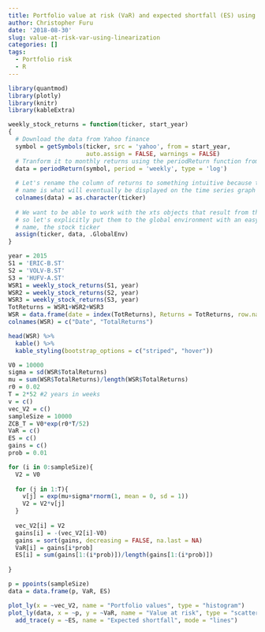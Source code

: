 ```yaml
---
title: Portfolio value at risk (VaR) and expected shortfall (ES) using linearization
author: Christopher Furu
date: '2018-08-30'
slug: value-at-risk-var-using-linearization
categories: []
tags:
  - Portfolio risk
  - R
---
```


```r
library(quantmod)
library(plotly)
library(knitr)
library(kableExtra)
```


```R
weekly_stock_returns = function(ticker, start_year) 
{
  # Download the data from Yahoo finance
  symbol = getSymbols(ticker, src = 'yahoo', from = start_year, 
                      auto.assign = FALSE, warnings = FALSE) 
  # Tranform it to monthly returns using the periodReturn function from quantmod
  data = periodReturn(symbol, period = 'weekly', type = 'log')
  
  # Let's rename the column of returns to something intuitive because the column
  # name is what will eventually be displayed on the time series graph
  colnames(data) = as.character(ticker)
  
  # We want to be able to work with the xts objects that result from this function 
  # so let's explicitly put them to the global environment with an easy to use 
  # name, the stock ticker
  assign(ticker, data, .GlobalEnv)
}

```


```R
year = 2015
S1 = 'ERIC-B.ST'
S2 = 'VOLV-B.ST'
S3 = 'HUFV-A.ST'
WSR1 = weekly_stock_returns(S1, year)
WSR2 = weekly_stock_returns(S2, year)
WSR3 = weekly_stock_returns(S3, year)
TotReturns = WSR1+WSR2+WSR3
WSR = data.frame(date = index(TotReturns), Returns = TotReturns, row.names=NULL)
colnames(WSR) = c("Date", "TotalReturns")
```

```r
head(WSR) %>%
  kable() %>%
  kable_styling(bootstrap_options = c("striped", "hover"))
```



```R
V0 = 10000
sigma = sd(WSR$TotalReturns)
mu = sum(WSR$TotalReturns)/length(WSR$TotalReturns)
r0 = 0.02
T = 2*52 #2 years in weeks
v = c()
vec_V2 = c()
sampleSize = 10000
ZCB_T = V0*exp(r0*T/52)
VaR = c()
ES = c()
gains = c()
prob = 0.01
```

```R
for (i in 0:sampleSize){
  V2 = V0
  
  for (j in 1:T){
    v[j] = exp(mu+sigma*rnorm(1, mean = 0, sd = 1))
    V2 = V2*v[j]
  }
  
  vec_V2[i] = V2
  gains[i] = -(vec_V2[i]-V0)
  gains = sort(gains, decreasing = FALSE, na.last = NA)
  VaR[i] = gains[i*prob]
  ES[i] = sum(gains[1:(i*prob)])/length(gains[1:(i*prob)])
  
}
```


```R
p = ppoints(sampleSize)
data = data.frame(p, VaR, ES)
```


```R
plot_ly(x = ~vec_V2, name = "Portfolio values", type = "histogram")
plot_ly(data, x = ~p, y = ~VaR, name = "Value at risk", type = "scatter", mode = "lines")%>%
  add_trace(y = ~ES, name = "Expected shortfall", mode = "lines")
```




